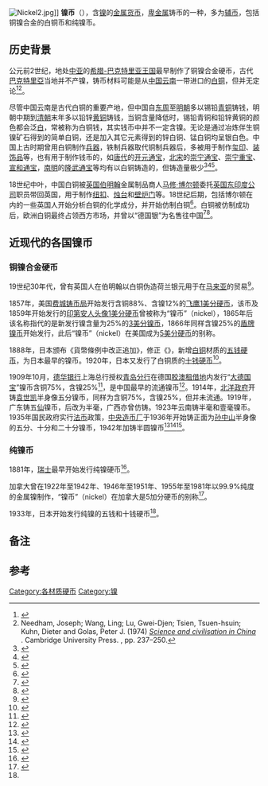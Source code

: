 [[File:Nickel2.jpg|thumb]]]]
'''镍币'''（{{lang-en|nickel coin}}），含[[镍|镍]]的[[金屬貨幣|金属货币]]，[[卑金属|卑金属]]铸币的一种，多为[[辅币|辅币]]，包括铜镍合金的白铜币{{efn|中国钱币学领域的“白铜钱”泛指颜色泛白的铜钱，不仅包括铜镍合金硬币，也包括其他材质的白色铜币<ref name="肖蕴英2003" />}}和纯镍币。

== 历史背景 ==
公元前2世纪，地处[[中亚|中亚]]的[[希腊-巴克特里亚王国|希腊-巴克特里亚王国]]最早制作了铜镍合金硬币，古代[[巴克特里亞|巴克特里亞]]当地并不产镍，铸币材料可能是从[[中国|中国]][[云南|云南]]一带进口的[[白铜|白铜]]，但并无定论<ref name="林钧永2009">{{cite journal |author1=林钧永 |title=我国云南白铜与世界最早镍币杂谈 |journal=新疆钱币 |date=2009 |issue=2 |pages=24-26}}</ref><ref>Needham, Joseph; Wang, Ling; Lu, Gwei-Djen; Tsien, Tsuen-hsuin; Kuhn, Dieter and Golas, Peter J. (1974) [https://books.google.com/books?id=BYixSmXUCuMC&pg=PA237 ''Science and civilisation in China''] {{Webarchive|url=https://web.archive.org/web/20160503082328/https://books.google.com/books?id=BYixSmXUCuMC&pg=PA237 |date=2016-05-03 }}. Cambridge University Press. {{ISBN|0-521-08571-3}}, pp. 237–250.</ref>。

尽管中国云南是古代白铜的重要产地，但中国自[[东周|东周]]至[[明朝|明朝]]多以锡铅[[青铜|青铜]]铸钱，明朝中期到[[清朝|清朝]]末年多以铅锌[[黄铜|黄铜]]铸钱，当铜含量降低时，锡铅青铜和铅锌黄铜的颜色都会泛[[白色|白]]，常被称为白铜钱，其实钱币中并不一定含镍。无论是通过冶炼伴生铜镍矿石得到的简单白铜，还是加入其它元素得到的锌白铜、锰白铜均呈银白色。中国上古时期曾用白铜制作[[兵器|兵器]]，铁制兵器取代铜制兵器后，多被用于制作[[印章|玺印]]、[[装饰品|装饰品]]等，也有用于制作钱币的，如[[唐代|唐代]]的[[开元通宝|开元通宝]]，[[北宋|北宋]]的[[崇宁通宝|崇宁通宝]]、[[崇宁重宝|崇宁重宝]]、[[宣和通宝|宣和通宝]]，[[南明|南明]]的[[隆武通宝|隆武通宝]]等均有以白铜铸造的，但铸造量极少<ref name="肖蕴英2003">{{cite journal |author1=肖蕴英 |title=白铜古钱币金属成分差异 |journal=西安金融 |date=2003 |issue=8 |page=64}}</ref><ref name="黄绍锦2012">{{cite journal |author1=黄绍锦 |title=白铜质古钱币的收藏与鉴赏 |journal=收藏界 |date=2012 |issue=6 |pages=71-72}}</ref><ref name="纯子2007">{{cite journal |author1=纯子 |title=五枚北宋时期含镍钱币的测试及探索 |journal=中国钱币 |date=2007 |issue=03 |pages=4,20-22,85}}</ref>。

18世纪中叶，中国白铜被[[英国|英国]][[伯明翰|伯明翰]]金属制品商人[[马修·博尔顿|马修·博尔顿]]委托[[英國東印度公司|英国东印度公司]]职员带回英国，用于制作[[纽扣|纽扣]]、[[烛台|烛台]]和[[壁爐|壁炉门]]等。18世纪后期，包括博尔顿在内的一些英国人开始分析白铜的化学成分，并开始仿制白铜<ref name="梅建军2005">{{cite journal |author1=梅建军 |title=评凯思·平著《白铜:中国合金在欧洲(1680~1820)》 |journal=中国科技史杂志 |date=2005 |issue=01 |pages=74-78}}</ref>。白铜被仿制成功后，欧洲白铜最终占领西方市场，并曾以“德国银”为名售往中国<ref name="关东杰1999">{{cite journal |author1=关东杰 |title=云南白铜德国银 |journal=金属世界 |date=1999 |issue=05 |page=32}}</ref><ref name="黄超2015">{{cite journal |author1=黄超 |title=清末民国时期的中国镍白铜述略 |journal=兰台世界 |date=2015 |volume=461 |issue=3 |pages=116-117}}</ref>。

== 近现代的各国镍币 ==
=== 铜镍合金硬币 ===
19世纪30年代，曾有英国人在伯明翰以白铜伪造荷兰银元用于在[[马来西亚|马来亚]]的贸易<ref>{{cite web|url=http://www.nederlandsemunten.nl/Virtuele_munten_verzameling/Provinciaal/Provincie_Utrecht_1581-1795/Verzameling_nikkelen_dubbele_wapenstuiver_Utrecht-Birmingham_1786.htm|title=nikkelen dubbele wapenstuiver Utrecht|website=nederlandsemunten.nl|access-date=2015-01-07|archive-url=https://web.archive.org/web/20150107212633/http://www.nederlandsemunten.nl/Virtuele_munten_verzameling/Provinciaal/Provincie_Utrecht_1581-1795/Verzameling_nikkelen_dubbele_wapenstuiver_Utrecht-Birmingham_1786.htm|archive-date=2015-01-07}}</ref>。

1857年，美国[[费城铸币局|费城铸币局]]开始发行含铜88%、含镍12%的[[飞鹰1美分硬币|飞鹰1美分硬币]]，该币及1859年开始发行的[[印第安人头像1美分硬币|印第安人头像1美分硬币]]曾被称为“镍币”（nickel），1865年后该名称指代的是新发行镍含量为25%的[[3美分镍币|3美分镍币]]，1866年同样含镍25%的[[盾牌镍币|盾牌镍币]]开始发行，此后“镍币”（nickel）在美国成为[[5美分硬币|5美分硬币]]的别称。

1888年，日本颁布《貨幣條例中改正追加》，修正《{{tsl|ja|新貨条例|新货条例|貨幣條例}}》，新增[[白铜|白铜]]材质的[[日本五钱硬币|五钱硬币]]，为日本最早的镍币。1920年，日本又发行了白铜质的[[日本十钱硬币|十钱硬币]]<ref name="山鹿義教">{{cite web |author1=山鹿義教 |title=四年後に通用禁止となる日本貨幣 (一〜五・五・七・八) |url=http://www.lib.kobe-u.ac.jp/das/jsp/ja/ContentViewM.jsp?METAID=00817274&TYPE=IMAGE_FILE&POS=1 |website=神戸大学経済経営研究所 |accessdate=2019-11-14}}</ref>。

1909年10月，[[德华银行|德华银行]]上海总行授权[[德华银行青岛分行|青岛分行]]在德国[[胶澳租借地|胶澳租借地]]内发行“[[大德国宝|大德国宝]]”镍币含铜75%，含镍25%<ref name="Sandrock">{{cite web |author1=John E. Sandrock |title=A Monetary History Of The Former German Colony Of Kiaochou |url=http://www.thecurrencycollector.com/pdfs/A_Monetary_History_of_the_Former_German_Colony_of_Kiaochou.pdf |website=The Currency Collector |accessdate=2019-03-19}}</ref>，是中国最早的流通镍币<ref name="孙浩2012">{{cite journal |author1=孙浩 |title=最早在中国流通的镍币 |journal=中国收藏 |date=2012 |issue=10 |pages=132-133}}</ref>。1914年，[[北洋政府|北洋政府]]开铸[[袁世凯|袁世凯]]半身像五分镍币，同样为含铜75%，含镍25%，但并未流通。1919年，广东铸五[[分_(货币单位)|仙]]镍币，后改为半毫，广西亦曾仿铸。1923年云南铸半毫和壹毫镍币。1935年国民政府实行[[法币|法币]]政策，[[中央造幣廠|中央造币厂]]于1936年开始铸正面为[[孙中山|孙中山]]半身像的五分、十分和二十分镍币，1942年加铸半圆镍币<ref name="寇尚民2012">{{cite journal |author1=寇尚民 |title=清末民初发行的镍币 |journal=收藏 |date=2012 |issue=15 |pages=68-70}}</ref><ref name="马鸣远2015">{{cite journal |author1=马鸣远 |title=我国流通的镍币 |journal=江苏钱币 |date=2015 |issue=Z1 |pages=43-46}}</ref><ref>{{cite web |title=第一节 铸 币 |url=http://www.hnszw.org.cn/xiangqing.php?ID=46293 |website=海南史志网 |accessdate=2019-11-23 |archive-url=https://web.archive.org/web/20180210205451/http://www.hnszw.org.cn/xiangqing.php?ID=46293 |archive-date=2018-02-10 |dead-url=yes }}</ref>。

=== 纯镍币 ===
1881年，[[瑞士|瑞士]]最早开始发行纯镍硬币<ref name=anna>{{cite news|url=https://www.bbc.co.uk/news/health-22956874|title=A bad penny? New coins and nickel allergy|author=Lacey, Anna|work=BBC Health Check|date=2013-06-22|accessdate=2013-07-25|archive-url=https://web.archive.org/web/20130807015003/http://www.bbc.co.uk/news/health-22956874|archive-date=2013-08-07}}</ref>。

加拿大曾在1922年至1942年、1946年至1951年、1955年至1981年以99.9%纯度的金属镍制作{{le|5加分硬币|Nickel (Canadian coin)}}，“镍币”（nickel）在加拿大是5加分硬币的别称<ref>{{cite web|url = http://www.mint.ca/store/mint/learn/circulation-currency-1100028|title = Industrious, enduring–the 5-cent coin|date = 2008|accessdate = 2009-01-10|publisher = Royal Canadian Mint|archive-url = https://web.archive.org/web/20090126020102/http://www.mint.ca/store/mint/learn/circulation-currency-1100028|archive-date = 2009-01-26}}</ref>。

1933年，日本开始发行纯镍的五钱和十钱硬币<ref name="山鹿義教"/>。

== 备注 ==
{{notelist}}

== 参考 ==
{{reflist|30em}}

[[Category:各材质硬币|Category:各材质硬币]]
[[Category:镍|Category:镍]]